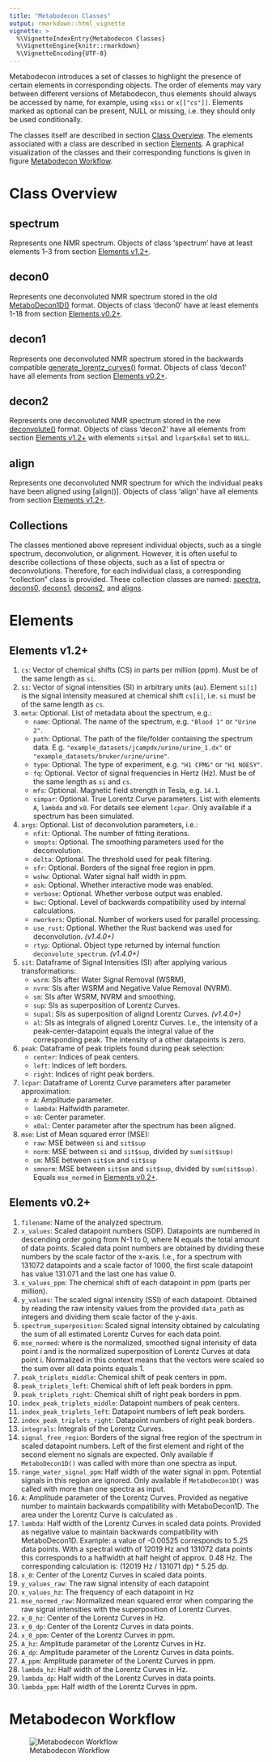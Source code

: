 ```yaml
---
title: "Metabodecon Classes"
output: rmarkdown::html_vignette
vignette: >
  %\VignetteIndexEntry{Metabodecon Classes}
  %\VignetteEngine{knitr::rmarkdown}
  %\VignetteEncoding{UTF-8}
---
```


Metabodecon introduces a set of classes to highlight the presence of certain elements in corresponding objects. The order of elements may vary between different versions of Metabodecon, thus elements should always be accessed by name, for example, using `x$si` or `x[["cs"]]`. Elements marked as optional can be present, NULL or missing, i.e. they should only be used conditionally.

The classes itself are described in section [Class Overview]. The elements associated with a class are described in section [Elements]. A graphical visualization of the classes and their corresponding functions is given in figure [Metabodecon Workflow].

# Class Overview

## spectrum

Represents one NMR spectrum. Objects of class 'spectrum' have at least elements 1-3 from section [Elements v1.2+].

## decon0

Represents one deconvoluted NMR spectrum stored in the old [MetaboDecon1D()] format. Objects of class 'decon0' have at least elements 1-18 from section [Elements v0.2+].

## decon1

Represents one deconvoluted NMR spectrum stored in the backwards compatible [generate_lorentz_curves()] format. Objects of class 'decon1' have all elements from section [Elements v0.2+].

## decon2

Represents one deconvoluted NMR spectrum stored in the new [deconvolute()] format. Objects of class 'decon2' have all elements from section [Elements v1.2+] with elements `sit$al` and `lcpar$x0al` set to `NULL`.

## align

Represents one deconvoluted NMR spectrum for which the individual peaks have been aligned using [align()]. Objects of class 'align' have all elements from section [Elements v1.2+].

## Collections

The classes mentioned above represent individual objects, such as a single spectrum, deconvolution, or alignment. However, it is often useful to describe collections of these objects, such as a list of spectra or deconvolutions. Therefore, for each individual class, a corresponding "collection" class is provided. These collection classes are named: [spectra], [decons0], [decons1], [decons2], and [aligns].

# Elements

## Elements v1.2+

1. `cs`: Vector of chemical shifts (CS) in parts per million (ppm). Must be of the same length as `si`.
2. `si`: Vector of signal intensities (SI) in arbitrary units (au). Element `si[i]` is the signal intensity measured at chemical shift `cs[i]`, i.e. `si` must be of the same length as `cs`.
3. `meta`: Optional. List of metadata about the spectrum, e.g.:
    - `name`: Optional. The name of the spectrum, e.g. `"Blood 1"` or `"Urine 2"`.
    - `path`: Optional. The path of the file/folder containing the spectrum data. E.g. `"example_datasets/jcampdx/urine/urine_1.dx"` or `"example_datasets/bruker/urine/urine"`.
    - `type`: Optional. The type of experiment, e.g. `"H1 CPMG"` or `"H1 NOESY"`.
    - `fq`: Optional. Vector of signal frequencies in Hertz (Hz). Must be of the same length as `si` and `cs`.
    - `mfs`: Optional. Magnetic field strength in Tesla, e.g. `14.1`.
    - `simpar`: Optional. True Lorentz Curve parameters. List with elements `A`, `lambda` and `x0`. For details see element `lcpar`. Only available if a spectrum has been simulated.
4. `args`: Optional. List of deconvolution parameters, i.e.:
    - `nfit`: Optional. The number of fitting iterations.
    - `smopts`: Optional. The smoothing parameters used for the deconvolution.
    - `delta`: Optional. The threshold used for peak filtering.
    - `sfr`: Optional. Borders of the signal free region in ppm.
    - `wshw`: Optional. Water signal half width in ppm.
    - `ask`: Optional. Whether interactive mode was enabled.
    - `verbose`: Optional. Whether verbose output was enabled.
    - `bwc`: Optional. Level of backwards compatibility used by internal calculations.
    - `nworkers`: Optional. Number of workers used for parallel processing.
    - `use_rust`: Optional. Whether the Rust backend was used for deconvolution. *(v1.4.0+)*
    - `rtyp`: Optional. Object type returned by internal function `deconvolute_spectrum`. *(v1.4.0+)*
5. `sit`: Dataframe of Signal Intensities (SI) after applying various transformations:
    - `wsrm`: SIs after Water Signal Removal (WSRM),
    - `nvrm`: SIs after WSRM and Negative Value Removal (NVRM).
    - `sm`: SIs after WSRM, NVRM and smoothing.
    - `sup`: SIs as superposition of Lorentz Curves.
    - `supal`: SIs as superposition of alignd Lorentz Curves. *(v1.4.0+)*
    - `al`: SIs as integrals of aligned Lorentz Curves. I.e., the intensity of a peak-center-datapoint equals the integral value of the corresponding peak. The intensity of a other datapoints is zero.
6. `peak`: Dataframe of peak triplets found during peak selection:
    - `center`: Indices of peak centers.
    - `left`: Indices of left borders.
    - `right`: Indices of right peak borders.
7. `lcpar`: Dataframe of Lorentz Curve parameters after parameter approximation:
    - `A`: Amplitude parameter.
    - `lambda`: Halfwidth parameter.
    - `x0`: Center parameter.
    - `x0al`: Center parameter after the spectrum has been aligned.
8. `mse`: List of Mean squared error (MSE):
    - `raw`: MSE between `si` and `sit$sup`
    - `norm`: MSE between `si` and `sit$sup`, divided by `sum(sit$sup)`
    - `sm`: MSE between `sit$sm` and `sit$sup`
    - `smnorm`: MSE between `sit$sm` and `sit$sup`, divided by `sum(sit$sup)`. Equals `mse_normed` in [Elements v0.2+].

## Elements v0.2+

1. `filename`: Name of the analyzed spectrum.
2. `x_values`: Scaled datapoint numbers (SDP). Datapoints are numbered in descending order going from N-1 to 0, where N equals the total amount of data points. Scaled data point numbers are obtained by dividing these numbers by the scale factor of the x-axis. I.e., for a spectrum with 131072 datapoints and a scale factor of 1000, the first scale datapoint has value 131.071 and the last one has value 0.
3. `x_values_ppm`: The chemical shift of each datapoint in ppm (parts per million).
4. `y_values`: The scaled signal intensity (SSI) of each datapoint. Obtained by reading the raw intensity values from the provided `data_path` as integers and dividing them scale factor of the y-axis.
5. `spectrum_superposition`: Scaled signal intensity obtained by calculating the sum of all estimated Lorentz Curves for each data point.
6. `mse_normed`: \eqn{\frac{1}{n}\sum_{i=1}^{n}(z_i-\hat{z}_i)^2}{1/n*sum((z_i-zhat_i)^2)} where \eqn{z_i}{z_i} is the normalized, smoothed signal intensity of data point i and \eqn{\hat{z}_i}{zhat_i} is the normalized superposition of Lorentz Curves at data point i. Normalized in this context means that the vectors were scaled so the sum over all data points equals 1.
7. `peak_triplets_middle`: Chemical shift of peak centers in ppm.
8. `peak_triplets_left`: Chemical shift of left peak borders in ppm.
9. `peak_triplets_right`: Chemical shift of right peak borders in ppm.
10. `index_peak_triplets_middle`: Datapoint numbers of peak centers.
11. `index_peak_triplets_left`: Datapoint numbers of left peak borders.
12. `index_peak_triplets_right`: Datapoint numbers of right peak borders.
13. `integrals`: Integrals of the Lorentz Curves.
14. `signal_free_region`: Borders of the signal free region of the spectrum in scaled datapoint numbers. Left of the first element and right of the second element no signals are expected. Only available if `MetaboDecon1D()` was called with more than one spectra as input.
15. `range_water_signal_ppm`: Half width of the water signal in ppm. Potential signals in this region are ignored. Only available if `MetaboDecon1D()` was called with more than one spectra as input.
16. `A`: Amplitude parameter of the Lorentz Curves. Provided as negative number to maintain backwards compatibility with MetaboDecon1D. The area under the Lorentz Curve is calculated as \eqn{A \cdot \pi}{A * pi}.
17. `lambda`: Half width of the Lorentz Curves in scaled data points. Provided as negative value to maintain backwards compatibility with MetaboDecon1D. Example: a value of -0.00525 corresponds to 5.25 data points. With a spectral width of 12019 Hz and 131072 data points this corresponds to a halfwidth at half height of approx. 0.48 Hz. The corresponding calculation is: (12019 Hz / 131071 dp) * 5.25 dp.
18. `x_0`: Center of the Lorentz Curves in scaled data points.
19. `y_values_raw`: The raw signal intensity of each datapoint
20. `x_values_hz`: The frequency of each datapoint in Hz
21. `mse_normed_raw`: Normalized mean squared error when comparing the raw signal intensities with the superposition of Lorentz Curves.
22. `x_0_hz`: Center of the Lorentz Curves in Hz.
23. `x_0_dp`: Center of the Lorentz Curves in data points.
24. `x_0_ppm`: Center of the Lorentz Curves in ppm.
25. `A_hz`: Amplitude parameter of the Lorentz Curves in Hz.
26. `A_dp`: Amplitude parameter of the Lorentz Curves in data points.
27. `A_ppm`: Amplitude parameter of the Lorentz Curves in ppm.
28. `lambda_hz`: Half width of the Lorentz Curves in Hz.
29. `lambda_dp`: Half width of the Lorentz Curves in data points.
30. `lambda_ppm`: Half width of the Lorentz Curves in ppm.

# Metabodecon Workflow

![Metabodecon Workflow](Classes/metabodecon_workflow.svg)

<!-- Reference Links -->

[alignment]: #alignment
[alignments]: #alignments
[align]: #align
[aligns]: #aligns
[Class Overview]: #class-overview
[decon0]: #decon0
[decon1]: #decon1
[decon2]: #decon2
[decon3]: #decon3
[decons0]: #decons0
[decons1]: #decons1
[decons2]: #decons2
[decons3]: #decons3
[Elements]: #elements
[Elements v1.2+]: #elements-v1.2+
[Elements v0.2+]: #elements-v0.2+
[Metabodecon Workflow]: #metabodecon-workflow
[Multiple Object Classes]: #multiple-object-classes
[Single Object Classes]: #single-object-classes
[spectra]: #spectra
[spectrum]: #spectrum
[MetaboDecon1D()]:
    https://spang-lab.github.io/metabodecon/reference/MetaboDecon1D.html
[generate_lorentz_curves()]:
    https://spang-lab.github.io/metabodecon/reference/generate_lorentz_curves.html
[deconvolute()]: https://spang-lab.github.io/metabodecon/reference/deconvolute()

